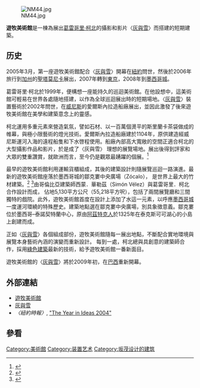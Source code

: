 [[File:NM44.jpg|thumb]]

'''遊牧美術館'''是一棟為展出[[葛雷哥里·柯北|葛雷哥里·柯北]]的攝影和影片〈[[灰與雪|灰與雪]]〉而搭建的短期建築。

==历史==
2005年3月，第一座遊牧美術館配合〈[[灰與雪|灰與雪]]〉開幕在[[紐約|紐約]]問世，然後於2006年旅行到[[加州|加州]]的[[聖塔莫尼卡|聖塔莫尼卡]]展出，2007年轉到[[東京|東京]]，2008年到[[墨西哥城|墨西哥城]]。

葛雷哥里·柯北於1999年，便構想一座能持久的巡迴美術館。在他設想中，這美術館可輕易在世界各處隨地搭建，以作為全球巡迴展出時的短期場地。〈[[灰與雪|灰與雪]]〉裝置藝術於2002年問世，在[[威尼斯|威尼斯]]的愛爾斯內拉造船廠展出，並因此激發了後來遊牧美術館在美學和建築意念上的靈感。

柯北運用多重元素來營造氣氛，譬如石材、以一百萬個燙平的斯里蘭卡茶袋做成的帷幕，與極小限藝術的燈光技術。愛爾斯內拉造船廠建於1104年，原供建造經威尼斯運河入海的遠程船隻和下水啓程使用。船廠內部高大寬敞的空間正適合柯北的大型攝影作品和影片，於是成了〈灰與雪〉 理想的展覽場地。展出後得到評家和大眾的雙重讚賞，就歐洲而言，至今仍是觀眾最踴躍的個展。<ref>{{cite web | title = The Globe and Mail: Canadian artist Gregory Colbert's photographs are the subject of a giant exhibit in Venice. And you probably haven't heard of him, writes SIMON HOUPT (2002–) | url = http://www.theglobeandmail.com/servlet/Page/document/v5/content/subscribe?user_URL=http://www.theglobeandmail.com%2Fservlet%2Fstory%2FLAC.20020409.RVCOLB%2FTPStory%2F%3Fquery%3Dsimon%2Bhoupt%2Bgregory%2Bcolbert&ord=84831883&brand=theglobeandmail&force_login=true | accessdate = 2020-09-19 | archive-date = 2012-05-29 | archive-url = https://archive.today/20120529192410/http://www.theglobeandmail.com/?user_URL=http://www.theglobeandmail.com%252Fservlet%252Fstory%252FLAC.20020409.RVCOLB%252FTPStory%252F%253Fquery%253Dsimon%252Bhoupt%252Bgregory%252Bcolbert&ord=84831883&brand=theglobeandmail&force_login=true | dead-url = no }}</ref>

最早的遊牧美術館利用運輸貨櫃組成，其後的建築設計則隨展覽巡迴一路演進。最新的遊牧美術館座落於墨西哥城的鄒克婁中央廣場（Zócalo）， 是世界上最大的竹材建築。<ref>{{cite web | title = Abre la Secretaría de Cultura el Museo Nómada en el Zócalo de la Ciudad de México (2008–) | url = http://www.cultura.df.gob.mx/culturama/prensa/detalleNoticia/indexN.html?id=1010 | deadurl = yes | archiveurl = https://web.archive.org/web/20080212074812/http://www.cultura.df.gob.mx/culturama/prensa/detalleNoticia/indexN.html?id=1010 | archivedate = 2008-02-12 }}</ref> <ref>{{cite web | title = Vegetal steel: bamboo as eco-friendly building material (2008–) | url = http://www.iht.com/articles/ap/2008/02/05/business/LA-FEA-FIN-Colombia-Bamboo-Building.php | accessdate = 2008-09-28 | archive-date = 2008-10-11 | archive-url = https://web.archive.org/web/20081011114407/http://www.iht.com/articles/ap/2008/02/05/business/LA-FEA-FIN-Colombia-Bamboo-Building.php | dead-url = no }}</ref>由哥倫比亞建築師西蒙．華勒茲（Simón Vélez）與葛雷哥里．柯北合作設計而成， 佔地5,130平方公尺（55,218平方呎），包括了兩間展覽廳和三間獨特的戲院。此外，遊牧美術館首度在設計上添加了水這一元素，以呼應[[墨西哥城|墨西哥城]]一度運河環繞的特殊歷史。建築地點選在鄒克婁中央廣場，別具象徵意義。鄒克婁位於墨西哥–泰諾契特蘭中心，原由[[阿茲特克人|阿茲特克人]]於1325年在泰克斯可可湖心的小島上創建而成。

正如〈[[灰與雪|灰與雪]]〉各個組成部份，遊牧美術館隨每一展出地點，不斷配合實地環境與展覽本身藝術內涵的演變而重新設計。 每到一處，柯北總與具創意的建築師合作，採用[[綠色建築|綠色建築]]最新的技術，給予遊牧美術館一番新面目。

遊牧美術館的〈[[灰與雪|灰與雪]]〉將於2009年初，在[[巴西|巴西]]重新開幕。

==外部連結==
* [https://web.archive.org/web/20081011091350/http://ashesandsnow.org/en/exhibition/nomadic-museum.php 遊牧美術館]
* [https://web.archive.org/web/20110707173011/http://www.ashesandsnow.com/en/home.php 灰與雪]
* ''〈紐約時報〉'', [http://www.nytimes.com/2004/12/12/magazine/12WAND.html?scp=1&sq=Year+in+Ideas%2C+Colbert&st=nyt "The Year in Ideas 2004"]

==參看==
{{reflist}}

[[Category:美術館|Category:美術館]]
[[Category:装置艺术|Category:装置艺术]]
[[Category:坂茂设计的建筑|Category:坂茂设计的建筑]]